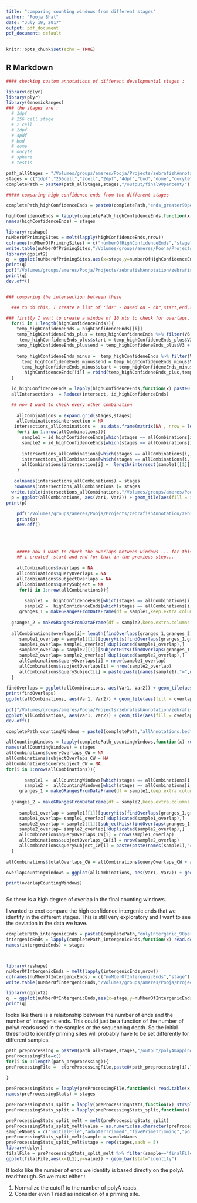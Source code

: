 ```yaml
---
title: "comparing counting windows from different stages"
author: "Pooja Bhat"
date: "July 19, 2017"
output: pdf_document
pdf_document: default
---
```


```r
knitr::opts_chunk$set(echo = TRUE)
```

## R Markdown


```r


#### checking custom annotations of different developmental stages :

library(dplyr)
library(plyr)
library(GenomicRanges)
### the stages are : 
  # 1dpf
  # 256 cell stage
  # 2 cell 
  # 2dpf
  # 4pdf
  # bud
  # dome
  # oocyte
  # sphere
  # testis

path_allStages = "/Volumes/groups/ameres/Pooja/Projects/zebrafishAnnotation/dataFromAndi/for_Pooja/2016_12_QuantSeq_Annotaton/raw_data/"
stages = c("1dpf","256cell","2cell","2dpf","4dpf","bud","dome","oocyte","sphere","testis")
completePath = paste0(path_allStages,stages,"/output/final90percent/")

##### comparing high confidence ends from the different stages

completePath_highConfidenceEnds = paste0(completePath,"ends_greater90percent_intergenic_n100.bed")

highConfidenceEnds = lapply(completePath_highConfidenceEnds,function(x) read.delim(x,stringsAsFactors = F,header = F))
names(highConfidenceEnds) = stages

library(reshape)
nuMberOfPrimingSites = melt(lapply(highConfidenceEnds,nrow))
colnames(nuMberOfPrimingSites) = c("numberOfHighConfidenceEnds","stage")
write.table(nuMberOfPrimingSites,"/Volumes/groups/ameres/Pooja/Projects/zebrafishAnnotation/zebrafish_analysis/importantDataframes/comparingAnnotationsBetweenStages/numberOfHighConfidenceEnds_stages.txt",sep="\t",row.names = F,quote = F)
library(ggplot2)
q  = ggplot(nuMberOfPrimingSites,aes(x=stage,y=numberOfHighConfidenceEnds)) + geom_bar(stat = "identity") + xlab("Stage") + ylab("number of high confidence ends")
print(q)
pdf("/Volumes/groups/ameres/Pooja/Projects/zebrafishAnnotation/zebrafish_analysis/plots/compareCountingWindowsBetweenStages/numberOfHighConfidenceEnds.pdf")
print(q)
dev.off()


### comparing the intersection between these 

  ### to do this, I create a list of 'ids' - based on - chr,start,end,strand, gene name and make a list of this. Once this is done. I will intersect and Reduce the list to give me the intersection between all. 

### firstly I want to create a window of 10 nts to check for overlaps, since we cannot really compare exact overlaps. 
  for(i in 1:length(highConfidenceEnds)){
    temp_highConfideneEnds = highConfidenceEnds[[i]]
    temp_highConfideneEnds_plus = temp_highConfideneEnds %>% filter(V6 == "+")
     temp_highConfideneEnds_plus$start = temp_highConfideneEnds_plus$V3 -5 
    temp_highConfideneEnds_plus$end = temp_highConfideneEnds_plus$V3 + 5
 
    temp_highConfideneEnds_minus =  temp_highConfideneEnds %>% filter(V6 == "-")
      temp_highConfideneEnds_minus$end = temp_highConfideneEnds_minus$V2 + 5
      temp_highConfideneEnds_minus$start = temp_highConfideneEnds_minus$V2 - 5 
       highConfidenceEnds[[i]] = rbind(temp_highConfideneEnds_plus,temp_highConfideneEnds_minus)
  }

  id_highConfidenceEnds = lapply(highConfidenceEnds,function(x) paste0(x$V1,x$V2,x$V3,x$V4,x$V6))
  allIntersections  = Reduce(intersect, id_highConfidenceEnds)

  ## now I want to check every other combination
  
    allCombinations = expand.grid(stages,stages)
    allCombinations$intersection = NA
   intersections_allCombinations =  as.data.frame(matrix(NA , nrow = length(stages),ncol = length(stages)))
    for(i in 1:nrow(allCombinations)){
      sample1 = id_highConfidenceEnds[which(stages == allCombinations[i,1])]
      sample2 = id_highConfidenceEnds[which(stages == allCombinations[i,2])  ]
      
      intersections_allCombinations[which(stages == allCombinations[i,]$Var2),which(stages == allCombinations[i,]$Var1)] <- length(intersect(sample1[[1]],sample2[[1]]))
      intersections_allCombinations[which(stages == allCombinations[i,]$Var1),which(stages == allCombinations[i,]$Var2)] <- length(intersect(sample1[[1]],sample2[[1]]))
      allCombinations$intersection[i] =  length(intersect(sample1[[1]],sample2[[1]]))
    }
   
   colnames(intersections_allCombinations) = stages
   rownames(intersections_allCombinations )= stages  
  write.table(intersections_allCombinations,"/Volumes/groups/ameres/Pooja/Projects/zebrafishAnnotation/zebrafish_analysis/importantDataframes/comparingAnnotationsBetweenStages/intersectionsBetweenHighConfidenceEndsOfDifferentStages.txt",sep="\t",quote = F)
  p = ggplot(allCombinations, aes(Var1, Var2)) + geom_tile(aes(fill = intersection))+geom_text(aes(label = round(intersection, 1))) + scale_fill_gradient(low = "white", high = "red") + xlab("Stage") + ylab("Stage")
print(p)
  
    pdf("/Volumes/groups/ameres/Pooja/Projects/zebrafishAnnotation/zebrafish_analysis/plots/compareCountingWindowsBetweenStages/intersectionBetweenAllStages.pdf")
    print(p)
    dev.off()
    
    

    
    ##### now i want to check the overlaps between windows ... for this I will create 10 nt windows and overlap them ...
    ## i created  start and end for that in the previous step... 
 
    allCombinations$overlaps = NA
    allCombinations$queryOverlaps = NA
    allCombinations$subjectOverlaps = NA
    allCombinations$querySubject = NA
     for(i in 1:nrow(allCombinations)){
     
       sample1 =  highConfidenceEnds[which(stages == allCombinations[i,1])]
       sample2 =  highConfidenceEnds[which(stages == allCombinations[i,2])]
     granges_1 = makeGRangesFromDataFrame(df = sample1,keep.extra.columns = T,seqnames.field = "V1",start.field = "start",end.field = "end",strand.field = "V6",ignore.strand = F,starts.in.df.are.0based = T )
    
  granges_2 = makeGRangesFromDataFrame(df = sample2,keep.extra.columns = T,seqnames.field = "V1",start.field = "start",end.field = "end",strand.field = "V6",ignore.strand = F,starts.in.df.are.0based = T )
    
  allCombinations$overlaps[i]= length(findOverlaps(granges_1,granges_2))
     sample1_overlap = sample1[[1]][queryHits(findOverlaps(granges_1,granges_2)),]
     sample1_overlap= sample1_overlap[!duplicated(sample1_overlap),]
     sample2_overlap = sample2[[1]][subjectHits(findOverlaps(granges_1,granges_2)),]
     sample2_overlap= sample2_overlap[!duplicated(sample2_overlap),]
     allCombinations$queryOverlaps[i] = nrow(sample1_overlap)
     allCombinations$subjectOverlaps[i] = nrow(sample2_overlap)
     allCombinations$querySubject[i] = paste(paste(names(sample1),"=",nrow(sample1_overlap)),paste(names(sample2),"=",nrow(sample2_overlap)),sep = "\n")
  }
    
findOverlaps = ggplot(allCombinations, aes(Var1, Var2)) + geom_tile(aes(fill = overlaps))+geom_text(aes(label = round(overlaps, 1))) + scale_fill_gradient(low = "white", high = "red") + xlab("Stage") + ylab("Stage")
print(findOverlaps)
ggplot(allCombinations, aes(Var1, Var2)) + geom_tile(aes(fill = overlaps))+geom_text(aes(label = (querySubject))) + scale_fill_gradient(low = "white", high = "red") + xlab("Stage") + ylab("Stage")
    
pdf("/Volumes/groups/ameres/Pooja/Projects/zebrafishAnnotation/zebrafish_analysis/plots/compareCountingWindowsBetweenStages/intersectionBetweenAllStages_plusMinus5nt.pdf",height=10,width=15)
ggplot(allCombinations, aes(Var1, Var2)) + geom_tile(aes(fill = overlaps))+geom_text(aes(label = (querySubject))) + scale_fill_gradient(low = "white", high = "red") + xlab("Stage") + ylab("Stage")
dev.off()

```


```r

completePath_countingWindows = paste0(completePath,"allAnnotations.bed")

allCountingWindows = lapply(completePath_countingWindows,function(x) read.delim(x,stringsAsFactors = F,header = F))
names(allCountingWindows) = stages
allCombinations$queryOverlaps_CW = NA
allCombinations$subjectOverlaps_CW = NA
allCombinations$querySubject_CW = NA
for(i in 1:nrow(allCombinations)){
     
       sample1 =  allCountingWindows[which(stages == allCombinations[i,1])]
       sample2 =  allCountingWindows[which(stages == allCombinations[i,2])]
     granges_1 = makeGRangesFromDataFrame(df = sample1,keep.extra.columns = T,seqnames.field = "V1",start.field = "V2",end.field = "V3",strand.field = "V6",ignore.strand = F,starts.in.df.are.0based = T )
    
  granges_2 = makeGRangesFromDataFrame(df = sample2,keep.extra.columns = T,seqnames.field = "V1",start.field = "V2",end.field = "V3",strand.field = "V6",ignore.strand = F,starts.in.df.are.0based = T )
    
     sample1_overlap = sample1[[1]][queryHits(findOverlaps(granges_1,granges_2)),]
     sample1_overlap= sample1_overlap[!duplicated(sample1_overlap),]
     sample2_overlap = sample2[[1]][subjectHits(findOverlaps(granges_1,granges_2)),]
     sample2_overlap= sample2_overlap[!duplicated(sample2_overlap),]
     allCombinations$queryOverlaps_CW[i] = nrow(sample1_overlap)
     allCombinations$subjectOverlaps_CW[i] = nrow(sample2_overlap)
     allCombinations$querySubject_CW[i] = paste(paste(names(sample1),"=",nrow(sample1_overlap)),paste(names(sample2),"=",nrow(sample2_overlap)),sep = "\n")
  }
    
allCombinations$totalOverlaps_CW = allCombinations$queryOverlaps_CW + allCombinations$subjectOverlaps_CW

overlapCountingWindows = ggplot(allCombinations, aes(Var1, Var2)) + geom_tile(aes(fill = totalOverlaps_CW))+geom_text(aes(label = (querySubject_CW))) + scale_fill_gradient(low = "white", high = "red") + xlab("Stage") + ylab("Stage")

print(overlapCountingWindows)



```

So there is a high degree of overlap in the final counting windows. 

I wanted to enxt compare the high confidence intergenic ends that we identify in the different stages. This is still very exploratory and I want to see the deviation in the data we have. 

```r

completePath_intergenicEnds = paste0(completePath,"onlyIntergenic_90percent_n100.bed")
intergenicEnds = lapply(completePath_intergenicEnds,function(x) read.delim(x,stringsAsFactors = F,header = F))
names(intergenicEnds) = stages



library(reshape)
nuMberOfIntergenicEnds = melt(lapply(intergenicEnds,nrow))
colnames(nuMberOfIntergenicEnds) = c("nuMberOfIntergenicEnds","stage")
write.table(nuMberOfIntergenicEnds,"/Volumes/groups/ameres/Pooja/Projects/zebrafishAnnotation/zebrafish_analysis/importantDataframes/comparingAnnotationsBetweenStages/numberOfIntergenicEnds_stages.txt",sep="\t",row.names = F,quote = F)

library(ggplot2)
q  = ggplot(nuMberOfIntergenicEnds,aes(x=stage,y=nuMberOfIntergenicEnds)) + geom_bar(stat = "identity") + xlab("Stage") + ylab("number of intergenic ends")
print(q)

```

looks like there is a relaitonship between the number of ends and the number of intergenic ends. This could just be a function of the number of polyA reads used in the samples or the sequencing depth. So the initial threshold to identify priming sites will probably have to be set differently for different samples. 



```r



path_preprocessing = paste0(path_allStages,stages,"/output/polyAmapping_allTimepoints/logs/")
preProcessingFile=c()
for(i in 1:length(path_preprocessing)){
preProcessingFile =  c(preProcessingFile,paste0(path_preprocessing[i],list.files(path_preprocessing[i],pattern = "pre*")))
  
}

preProcessingStats = lapply(preProcessingFile,function(x) read.table(x,stringsAsFactors = F))
names(preProcessingStats) = stages

preProcessingStats_split = lapply(preProcessingStats,function(x) strsplit(x$V1,":",T))
preProcessingStats_split = lapply(preProcessingStats_split,function(x) lapply(x,function(y) y[2]))

preProcessingStats_split_melt = melt(preProcessingStats_split)
preProcessingStats_split_melt$value = as.numeric(as.character(preProcessingStats_split_melt$value))
sampleNames = c("initialFile","adapterTrimmed","fivePrimeTrimming","polyAcontaining","finalFile")
preProcessingStats_split_melt$sample = sampleNames
preProcessingStats_split_melt$stage = rep(stages,each = 5)
library(dplyr)
filalFile = preProcessingStats_split_melt %>% filter(sample=="finalFile")  
ggplot(filalFile,aes(x=(L1),y=value)) + geom_bar(stat="identity")  

```

It looks like the number of ends we identify is based directly on the polyA readthrough. So we must either : 

  1. Normalize the cutoff to the number of polyA reads. 
  2. Consider even 1 read as indication of a priming site. 
  